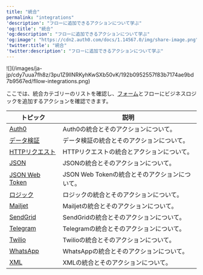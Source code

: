 ---
title: "統合"
permalink: "integrations"
'description': "フローに追加できるアクションについて学ぶ"
'og:title': "統合"
'og:description': "フローに追加できるアクションについて学ぶ"
'og:image': "https://cdn2.auth0.com/docs/1.14567.0/img/share-image.png"
'twitter:title': "統合"
'twitter:description': "フローに追加できるアクションについて学ぶ"
---

<Frame>![](/images/ja-jp/cdy7uua7fh8z/3pu1Z9llNRKyhKwSXb50vK/192b0952557f83b7174ae9bd7b9567ed/fllow-integrations.png)</Frame>

ここでは、統合カテゴリーのリストを確認し、[フォーム](/ja-jp/customize/forms)とフローにビジネスロジックを追加するアクションを確認できます。

<table class="table"><thead>
<tr>
<th><b>トピック</b></th>
<th><b>説明</b></th>
</tr>
</thead>
<tbody>
<tr>
<td><a href="/ja-jp/customize/forms/flows/integrations/auth0">Auth0</a></td>
<td>Auth0の統合とそのアクションについて。</td>
</tr>
<tr>
<td><a href="/ja-jp/customize/forms/flows/integrations/data-verification">データ検証</a></td>
<td>データ検証の統合とそのアクションについて。</td>
</tr>
<tr>
<td><a href="/ja-jp/customize/forms/flows/integrations/http-request">HTTPリクエスト</a></td>
<td>HTTPリクエストの統合とアクションについて。</td>
</tr>
<tr>
<td><a href="/ja-jp/customize/forms/flows/integrations/json">JSON</a></td>
<td>JSONの統合とそのアクションについて。</td>
</tr>
<tr>
<td><a href="/ja-jp/customize/forms/flows/integrations/json-web-token">JSON Web Token</a></td>
<td>JSON Web Tokenの統合とそのアクションについて。</td>
</tr>
<tr>
<td><a href="/ja-jp/customize/forms/flows/integrations/logic">ロジック</a></td>
<td>ロジックの統合とそのアクションについて。</td>
</tr>
<tr>
<td><a href="/ja-jp/customize/forms/flows/integrations/mailjet">Mailjet</a></td>
<td>Mailjetの統合とそのアクションについて。</td>
</tr>
<tr>
<td><a href="/ja-jp/customize/forms/flows/integrations/sendgrid">SendGrid</a></td>
<td>SendGridの統合とそのアクションについて。</td>
</tr>
<tr>
<td><a href="/ja-jp/customize/forms/flows/integrations/telegram">Telegram</a></td>
<td>Telegramの統合とそのアクションについて。</td>
</tr>
<tr>
<td><a href="/ja-jp/customize/forms/flows/integrations/twilio">Twilio</a></td>
<td>Twilioの統合とそのアクションについて。</td>
</tr>
<tr>
<td><a href="/ja-jp/customize/forms/flows/integrations/whatsapp">WhatsApp</a></td>
<td>WhatsAppの統合とそのアクションについて。</td>
</tr>
<tr>
<td><a href="/ja-jp/customize/forms/flows/integrations/xml">XML</a></td>
<td>XMLの統合とそのアクションについて。</td>
</tr>
</tbody>
</table>